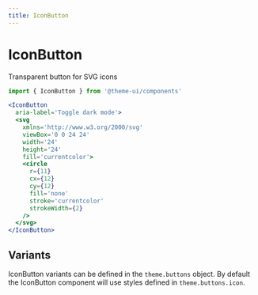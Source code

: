 ```yaml
---
title: IconButton
---
```


# IconButton

Transparent button for SVG icons

```js
import { IconButton } from '@theme-ui/components'
```

```jsx live=true
<IconButton
  aria-label='Toggle dark mode'>
  <svg
    xmlns='http://www.w3.org/2000/svg'
    viewBox='0 0 24 24'
    width='24'
    height='24'
    fill='currentcolor'>
    <circle
      r={11}
      cx={12}
      cy={12}
      fill='none'
      stroke='currentcolor'
      strokeWidth={2}
    />
  </svg>
</IconButton>
```

## Variants

IconButton variants can be defined in the `theme.buttons` object.
By default the IconButton component will use styles defined in `theme.buttons.icon`.
